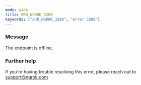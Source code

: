 ```yaml
---
mode: wide
title: ERR_NGROK_3200
keywords: ["ERR_NGROK_3200", "error 3200"]
---
```



### Message

The endpoint <code><EndpointUrlOrigin fallback="HOSTNAME" /></code> is offline.

<ErrorDetails />

### Further help

If you're having trouble resolving this error, please reach out to [support@ngrok.com](mailto:support@ngrok.com?subject=Help%20with%20ERR_NGROK_3200)
